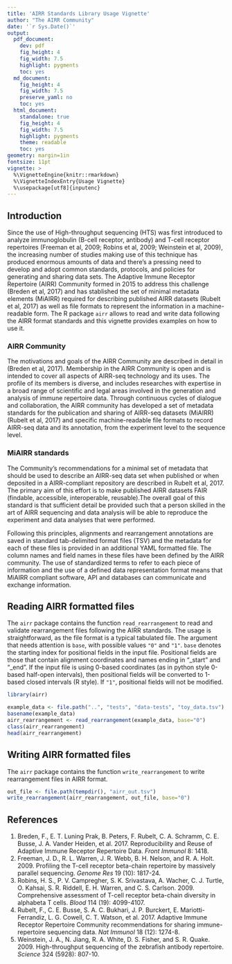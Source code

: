 ```yaml
---
title: 'AIRR Standards Library Usage Vignette'
author: "The AIRR Community"
date: '`r Sys.Date()`'
output:
  pdf_document:
    dev: pdf
    fig_height: 4
    fig_width: 7.5
    highlight: pygments
    toc: yes
  md_document:
    fig_height: 4
    fig_width: 7.5
    preserve_yaml: no
    toc: yes
  html_document:
    standalone: true
    fig_height: 4
    fig_width: 7.5
    highlight: pygments
    theme: readable
    toc: yes 
geometry: margin=1in
fontsize: 11pt
vignette: >
  %\VignetteEngine{knitr::rmarkdown}
  %\VignetteIndexEntry{Usage Vignette}
  %\usepackage[utf8]{inputenc}
---
```


## Introduction

Since the use of High-throughput sequencing (HTS) was first introduced to analyze 
immunoglobulin (B-cell receptor, antibody) and T-cell receptor repertoires 
(Freeman et al, 2009; Robins et al, 2009; Weinstein et al, 2009), 
the increasing number of studies making use of this technique has produced enormous 
amounts of data and there's a pressing need to develop and adopt common standards, 
protocols, and policies for generating and sharing data sets. The Adaptive Immune 
Receptor Repertoire (AIRR) Community formed in 2015 to address this challenge 
(Breden et al, 2017) and has stablished the set of minimal metadata elements (MiAIRR) 
required for describing published AIRR datasets (Rubelt et al, 2017) as well as 
file formats to represent the information in a machine-readable form. The R package 
`airr` allows to read and write data following the AIRR format standards and this 
vignette provides examples on how to use it.

### AIRR Community

The motivations and goals of the AIRR Community are described in detail 
in (Breden et al, 2017). Membership in the AIRR Community is open and is intended
to cover all aspects of AIRR-seq technology and its uses. The profile of its
members is diverse, and includes researches with expertise in a broad range of
scientific and legal areas involved in the generation and analysis of immune 
repertoire data. Through continuous cycles of dialogue and collaboration, 
the AIRR community has developed a set of metadata standards for the publication
and sharing of AIRR-seq datasets (MiAIRR) (Rubelt et al, 2017) and specific 
machine-readable file formats to record AIRR-seq data and its annotation, 
from the experiment level to the sequence level.

### MiAIRR standards

The Community's recommendations for a minimal set of metadata that should be 
used to describe an AIRR-seq data set when published or when deposited in a 
AIRR-compliant repository are described in Rubelt et al, 2017. The primary 
aim of this effort is to make published AIRR datasets FAIR (findable, accessible, 
interoperable, reusable).The overall goal of this standard is that sufficient 
detail be provided such that a person skilled in the art of AIRR sequencing 
and data analysis will be able to reproduce the experiment and data analyses 
that were performed.

Following this principles, alignments and rearrangement annotations are 
saved in standard tab-delimited format files (TSV) and the metadata for each of 
these files is provided in an additional YAML formatted file. The column names 
and field names in these files have been defined by the AIRR community. 
The use of standardized terms to refer to each piece of information and the 
use of a defined data representation format means that MiAIRR compliant software, 
API and databases can communicate and exchange information.

## Reading AIRR formatted files

The `airr` package contains the function `read_rearrangement` to read and validate
rearrangement files following the AIRR standards. The usage is straightforward, 
as the file format is a typical tabulated file. The argument that needs 
attention is `base`, with possible values `"0"` and `"1"`. `base` denotes the starting
index for positional fields in the input file. Positional fields are those that 
contain alignment coordinates and names ending in "_start" and "_end". If the
input file is using 0-based coordinates (as in python style 0-based half-open 
intervals), then positional fields will be converted to 1-based closed 
intervals (R style). If `"1"`, positional fields will not be modified.

```r
library(airr)

example_data <- file.path("..", "tests", "data-tests", "toy_data.tsv")
basename(example_data)
airr_rearrangement <- read_rearrangement(example_data, base="0")
class(airr_rearrangement)
head(airr_rearrangement)
```

## Writing AIRR formatted files

The `airr` package contains the function `write_rearrangement` to write
rearrangement files in AIRR format.

```r
out_file <- file.path(tempdir(), "airr_out.tsv")
write_rearrangement(airr_rearrangement, out_file, base="0")
```

## References

1. Breden, F., E. T. Luning Prak, B. Peters, F. Rubelt, C. A. Schramm, C. E. Busse, 
    J. A. Vander Heiden, et al. 2017. Reproducibility and Reuse of Adaptive Immune 
    Receptor Repertoire Data. *Front Immunol* 8: 1418.
2. Freeman, J. D., R. L. Warren, J. R. Webb, B. H. Nelson, and R. A. Holt. 2009. 
    Profiling the T-cell receptor beta-chain repertoire by massively parallel sequencing.
    *Genome Res* 19 (10): 1817-24.
3. Robins, H. S., P. V. Campregher, S. K. Srivastava, A. Wacher, C. J. Turtle, 
    O. Kahsai, S. R. Riddell, E. H. Warren, and C. S. Carlson. 2009. 
    Comprehensive assessment of T-cell receptor beta-chain diversity in alphabeta T cells.
    *Blood* 114 (19): 4099-4107.
4. Rubelt, F., C. E. Busse, S. A. C. Bukhari, J. P. Burckert, E. Mariotti-Ferrandiz, 
    L. G. Cowell, C. T. Watson, et al. 2017. Adaptive Immune Receptor Repertoire Community 
    recommendations for sharing immune-repertoire sequencing data.
    *Nat Immunol* 18 (12): 1274-8.
5. Weinstein, J. A., N. Jiang, R. A. White, D. S. Fisher, and S. R. Quake. 2009.
    High-throughput sequencing of the zebrafish antibody repertoire.
    *Science* 324 (5928): 807-10.

